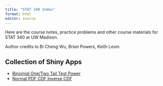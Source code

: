 ```yaml
---
title: "STAT 340 Index"
format: html
editor: source
---
```


Here are the course notes, practice problems and other course materials for STAT 340 at UW Madison.

Author credits to Bi Cheng Wu, Brian Powers, Keith Levin

## Collection of Shiny Apps

- <a href="onetwotail">Binomial One/Two Tail Test Power</a>
- <a href="normal_pdf_cdf">Normal PDF CDF Inverse CDF </a>

<!--
to export an app
Put the app in shiny/appname
app should be in a file app.R
run the code: shinylive::export(appdir="shiny/appname", destdir="docs/appname")

to test
httpuv::runStaticServer("docs/appname", port=8008)
-->